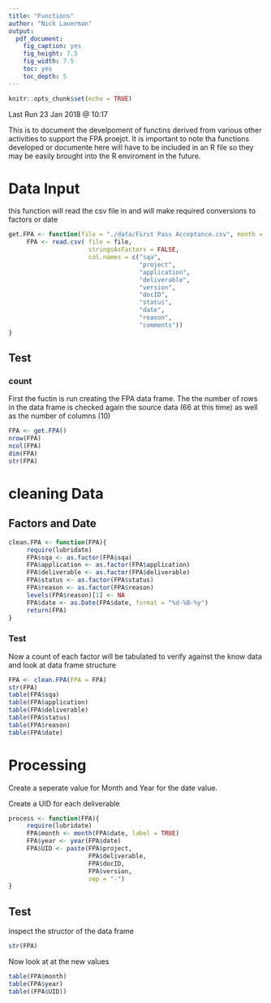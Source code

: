 ```yaml
---
title: "Functions"
author: "Nick Lauerman"
output: 
  pdf_document: 
    fig_caption: yes
    fig_height: 7.5
    fig_width: 7.5
    toc: yes
    toc_depth: 5
---
```


```r
knitr::opts_chunk$set(echo = TRUE)
```
Last Run 23 Jan 2018 @ 10:17

This is to document the develpoment of functins derived from various other
activities to support the FPA proejct. It is important to note tha functions
developed or documente here will have to be included in an R file so they may be
easily brought into the R enviroment in the future.

# Data Input
this function will read the csv file in and will make required conversions to factors
or date
```r
get.FPA <- function(file = "./data/First Pass Acceptance.csv", month = NULL){
     FPA <- read.csv( file = file, 
                      stringsAsFactors = FALSE,
                      col.names = c("sqa",
                                    "project",
                                    "application",
                                    "deliverable",
                                    "version",
                                    "docID",
                                    "status",
                                    "date",
                                    "reason",
                                    "comments"))
}

```

## Test
### count
First the fuctin is run creating the FPA data frame. The the number of rows in the 
data frame is checked again the source data (66 at this time) as well as the number 
of columns (10)
```r
FPA <- get.FPA()
nrow(FPA)
ncol(FPA)
dim(FPA)
str(FPA)
```

# cleaning Data
## Factors and Date
```r
clean.FPA <- function(FPA){
     require(lubridate)
     FPA$sqa <- as.factor(FPA$sqa)
     FPA$application <- as.factor(FPA$application)
     FPA$deliverable <- as.factor(FPA$deliverable)
     FPA$status <- as.factor(FPA$status)
     FPA$reason <- as.factor(FPA$reason)
     levels(FPA$reason)[1] <- NA
     FPA$date <- as.Date(FPA$date, format = "%d-%B-%y")
     return(FPA)
}
```

### Test
Now a count of each factor will be tabulated to verify against the know data and 
look at data frame structure
```r
FPA <- clean.FPA(FPA = FPA)
str(FPA)
table(FPA$sqa)
table(FPA$application)
table(FPA$deliverable)
table(FPA$status)
table(FPA$reason)
table(FPA$date)
```

# Processing

Create a seperate value for Month and Year for the date value.

Create a UID for each deliverable
```r
process <- function(FPA){
     require(lubridate)
     FPA$month <- month(FPA$date, label = TRUE)
     FPA$year <- year(FPA$date)
     FPA$UID <- paste(FPA$project,
                      FPA$deliverable,
                      FPA$docID,
                      FPA$version,
                      sep = "-")
}
```

## Test
inspect the structor of the data frame
```r
str(FPA)
```

Now look at at the new values
```r
table(FPA$month)
table(FPA$year)
table((FPA$UID))
```



